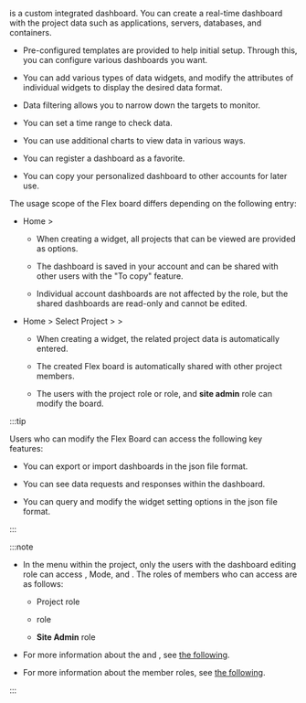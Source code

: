 <Cmdname sid="side_flexboard" className="uitext" /> is a custom integrated dashboard. You can create a real-time dashboard with the project data such as applications, servers, databases, and containers.

<ImgLang img='flex-board-mod.png' desc='Flex Board Edit mode' />

- Pre-configured templates are provided to help initial setup. Through this, you can configure various dashboards you want.

- You can add various types of data widgets, and modify the attributes of individual widgets to display the desired data format.

- Data filtering allows you to narrow down the targets to monitor.

- You can set a time range to check data.

- You can use additional charts to view data in various ways.

- You can register a dashboard as a favorite.

- You can copy your personalized dashboard to other accounts for later use.

The usage scope of the Flex board differs depending on the following entry:

- Home > <Cmdname sid="side_integratedFlexboard" className="uitext" />

  - When creating a widget, all projects that can be viewed are provided as options. 

  - The dashboard is saved in your account and can be shared with other users with the "To copy" feature.

  - Individual account dashboards are not affected by the role, but the shared dashboards are read-only and cannot be edited. 

- Home > Select Project > <Cmdname sid="side_dashboard" className="uitext" /> > <Cmdname sid="side_flexboard" className="uitext" />

  - When creating a widget, the related project data is automatically entered.

  - The created Flex board is automatically shared with other project members.

  - The users with the project <Cmdname sid="edit" className="b600" /> role or <Cmdname sid="ITM06494" className="b600" /> role, and **site admin** role can modify the board.

:::tip

Users who can modify the Flex Board can access the following key features:

- You can export or import dashboards in the json file format.

- You can see data requests and responses within the dashboard.

- You can query and modify the widget setting options in the json file format.

:::

:::note

- In the <Cmdname sid="side_flexboard" className="uitext" /> menu within the project, only the users with the dashboard editing role can access <Cmdname sid="edit_mode" className="uitext" />, <Cmdname sid="admin" className="uitext" /> Mode, and <Cmdname sid="filter" className="uitext" />. The roles of members who can access are as follows:

  - Project <Cmdname sid="edit" className="b600" /> role 

  - <Cmdname sid="ITM06494" className="b600" /> role

  - **Site Admin** role

- For more information about the <Cmdname sid="view_mode" className="uitext" /> and <Cmdname sid="filter" className="uitext" />, see [the following](flexboard-mode).

- For more information about the member roles, see [the following](../project/project-structure#member-auth).

:::
